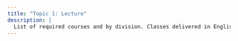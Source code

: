 ```yaml
---
title: "Topic 1: Lecture"
description: |
  List of required courses and by division. Classes delivered in English or with an possible alternative for foreigner students to get the corresponing credits
---
```


